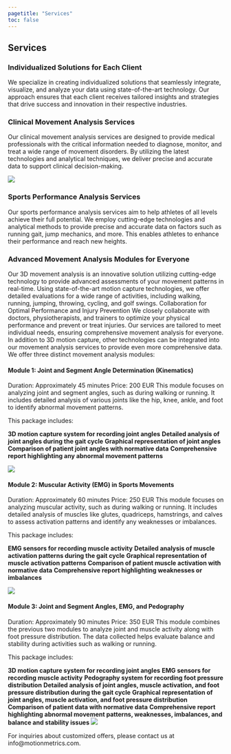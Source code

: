 ```yaml
---
pagetitle: "Services"
toc: false
---
```


## Services

### Individualized Solutions for Each Client
We specialize in creating individualized solutions that seamlessly integrate, visualize, and analyze your data using state-of-the-art technology. Our approach ensures that each client receives tailored insights and strategies that drive success and innovation in their respective industries.

### Clinical Movement Analysis Services
Our clinical movement analysis services are designed to provide medical professionals with the critical information needed to diagnose, monitor, and treat a wide range of movement disorders. By utilizing the latest technologies and analytical techniques, we deliver precise and accurate data to support clinical decision-making.

![](./img/reporting1.png){.hero}

### Sports Performance Analysis Services
Our sports performance analysis services aim to help athletes of all levels achieve their full potential. We employ cutting-edge technologies and analytical methods to provide precise and accurate data on factors such as running gait, jump mechanics, and more. This enables athletes to enhance their performance and reach new heights.

### Advanced Movement Analysis Modules for Everyone
Our 3D movement analysis is an innovative solution utilizing cutting-edge technology to provide advanced assessments of your movement patterns in real-time. Using state-of-the-art motion capture technologies, we offer detailed evaluations for a wide range of activities, including walking, running, jumping, throwing, cycling, and golf swings. Collaboration for Optimal Performance and Injury Prevention
We closely collaborate with doctors, physiotherapists, and trainers to optimize your physical performance and prevent or treat injuries. Our services are tailored to meet individual needs, ensuring comprehensive movement analysis for everyone. In addition to 3D motion capture, other technologies can be integrated into our movement analysis services to provide even more comprehensive data. We offer three distinct movement analysis modules:


#### Module 1: Joint and Segment Angle Determination (Kinematics)

Duration: Approximately 45 minutes
Price: 200 EUR
This module focuses on analyzing joint and segment angles, such as during walking or running. It includes detailed analysis of various joints like the hip, knee, ankle, and foot to identify abnormal movement patterns. 

This package includes:

**3D motion capture system for recording joint angles**
**Detailed analysis of joint angles during the gait cycle**
**Graphical representation of joint angles**
**Comparison of patient joint angles with normative data**
**Comprehensive report highlighting any abnormal movement patterns**

![](./img/EMG.webp){.hero} 

#### Module 2: Muscular Activity (EMG) in Sports Movements

Duration: Approximately 60 minutes
Price: 250 EUR
This module focuses on analyzing muscular activity, such as during walking or running. It includes detailed analysis of muscles like glutes, quadriceps, hamstrings, and calves to assess activation patterns and identify any weaknesses or imbalances. 

This package includes:

**EMG sensors for recording muscle activity**
**Detailed analysis of muscle activation patterns during the gait cycle**
**Graphical representation of muscle activation patterns**
**Comparison of patient muscle activation with normative data**
**Comprehensive report highlighting weaknesses or imbalances**

![](./img/EMG2.webp){.hero} 

#### Module 3: Joint and Segment Angles, EMG, and Pedography

Duration: Approximately 90 minutes
Price: 350 EUR
This module combines the previous two modules to analyze joint and muscle activity along with foot pressure distribution. The data collected helps evaluate balance and stability during activities such as walking or running. 

This package includes:

**3D motion capture system for recording joint angles**
**EMG sensors for recording muscle activity**
**Pedography system for recording foot pressure distribution**
**Detailed analysis of joint angles, muscle activation, and foot pressure distribution during the gait cycle**
**Graphical representation of joint angles, muscle activation, and foot pressure distribution**
**Comparison of patient data with normative data**
**Comprehensive report highlighting abnormal movement patterns, weaknesses, imbalances, and balance and stability issues**
![](./img/Modeling.jpg){.hero} 

For inquiries about customized offers, please contact us at info@motionmetrics.com.


